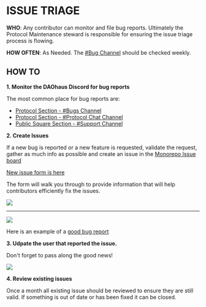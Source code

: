 # ISSUE TRIAGE

**WHO**: Any contributor can monitor and file bug reports. Ultimately the Protocol Maintenance steward is responsible for ensuring the issue triage process is flowing.

**HOW OFTEN**: As Needed. The [#Bug Channel](<(https://discord.com/channels/709210493549674598/908738422666063892)>) should be checked weekly.

## HOW TO

**1. Monitor the DAOhaus Discord for bug reports**

The most common place for bug reports are:

- [Protocol Section - #Bugs Channel](https://discord.com/channels/709210493549674598/908738422666063892)
- [Protocol Section - #Protocol Chat Channel](https://discord.com/channels/709210493549674598/1082764707141795960)
- [Public Square Section - #Support Channel](https://discord.com/channels/709210493549674598/1082758136093478932)

**2. Create Issues**

If a new bug is reported or a new feature is requested, validate the request, gather as much info as possible and create an issue in the [Monorepo Issue board](https://github.com/HausDAO/monorepo/issues)

[New issue form is here](https://github.com/HausDAO/monorepo/issues/new/choose)

The form will walk you through to provide information that will help contributors efficiently fix the issues.

![](https://github.com/HausDAO/dev-docs/assets/6923345/7912e493-9b73-4c96-b0a4-26342d154497)

---

![](https://github.com/HausDAO/dev-docs/assets/6923345/7fcae3e1-7895-45e8-a612-374a483b49ca)

Here is an example of a [good bug report](https://github.com/HausDAO/monorepo/issues/360)

**3. Udpate the user that reported the issue.**

Don't forget to pass along the good news!

![](https://i.giphy.com/media/v1.Y2lkPTc5MGI3NjExdTFjaWVqZTR0MWE1bXh4N2MyMjQ4cHhyazUxYWh4aWRyOTZpN3VsYiZlcD12MV9pbnRlcm5hbF9naWZfYnlfaWQmY3Q9Zw/6OGZJiQKGEh3uuTbdb/giphy.gif)

**4. Review existing issues**

Once a month all existing issue should be reviewed to ensure they are still valid. If something is out of date or has been fixed it can be closed.
